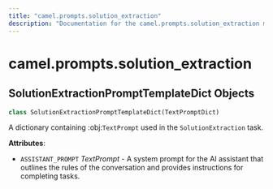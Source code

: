 ```yaml
---
title: "camel.prompts.solution_extraction"
description: "Documentation for the camel.prompts.solution_extraction module"
---
```


<a id="camel.prompts.solution_extraction"></a>

# camel.prompts.solution\_extraction

<a id="camel.prompts.solution_extraction.SolutionExtractionPromptTemplateDict"></a>

## SolutionExtractionPromptTemplateDict Objects

```python
class SolutionExtractionPromptTemplateDict(TextPromptDict)
```

A dictionary containing :obj:`TextPrompt` used in the `SolutionExtraction`
task.

**Attributes**:

- `ASSISTANT_PROMPT` _TextPrompt_ - A system prompt for the AI assistant
  that outlines the rules of the conversation and provides
  instructions for completing tasks.

